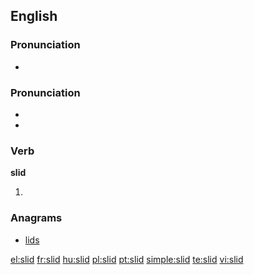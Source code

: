 ==English==

===Pronunciation===
* {{audio|en-us-slid.ogg|Audio (US)}}

===Pronunciation===
* {{IPA|/ˈslɪd/}}
* {{rhymes|ɪd}}

===Verb===
'''slid'''

# {{past of|slide}}

===Anagrams===
* [[lids]]

[[el:slid]]
[[fr:slid]]
[[hu:slid]]
[[pl:slid]]
[[pt:slid]]
[[simple:slid]]
[[te:slid]]
[[vi:slid]]